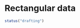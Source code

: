 # Rectangular data {#import-rectangular}

```r
status("drafting")
```

<!--# TO DO: Write chapter. -->
